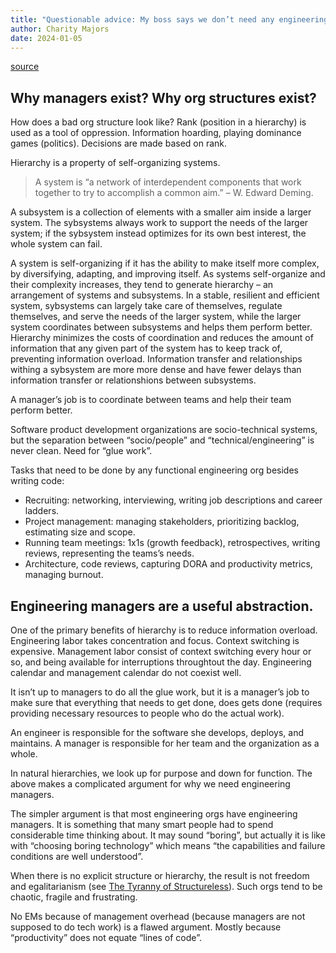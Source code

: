 ```yaml
---
title: "Questionable advice: My boss says we don’t need any engineering managers. Is he right?"
author: Charity Majors
date: 2024-01-05
---
```


[source](https://charity.wtf/2024/01/05/questionable-advice-my-boss-says-we-dont-need-any-engineering-managers-is-he-right/)

## Why managers exist? Why org structures exist? 

How does a bad org structure look like?
Rank (position in a hierarchy) is used as a tool of oppression. Information hoarding, playing dominance games (politics). Decisions are made based on rank.

Hierarchy is a property of self-organizing systems.

> A system is "a network of interdependent components that work together to try to accomplish a common aim." -- W. Edward Deming.

A subsystem is a collection of elements with a smaller aim inside a larger system. The sybsystems always work to support the needs of the larger system; if the sybsystem instead optimizes for its own best interest, the whole system can fail.

A system is self-organizing if it has the ability to make itself more complex, by diversifying, adapting, and improving itself. As systems self-organize and their complexity increases, they tend to generate hierarchy -- an arrangement of systems and subsystems. In a stable, resilient and efficient system, sybsystems can largely take care of themselves, regulate themselves, and serve the needs of the larger system, while the larger system coordinates between subsystems and helps
them perform better. Hierarchy minimizes the costs of coordination and reduces the amount of information that any given part of the system has to keep track of, preventing information overload. Information transfer and relationships withing a sybsystem are more more dense and have fewer delays than information transfer or relationshions between subsystems.

A manager's job is to coordinate between teams and help their team perform better.

Software product development organizations are socio-technical systems, but the separation between "socio/people" and "technical/engineering" is never clean. Need for "glue work".

Tasks that need to be done by any functional engineering org besides writing code:

- Recruiting: networking, interviewing, writing job descriptions and career ladders.
- Project management: managing stakeholders, prioritizing backlog, estimating size and scope.
- Running team meetings: 1x1s (growth feedback), retrospectives, writing reviews, representing the teams's needs.
- Architecture, code reviews, capturing DORA and productivity metrics, managing burnout.


## Engineering managers are a useful abstraction.

One of the primary benefits of hierarchy is to reduce information overload.
Engineering labor takes concentration and focus. Context switching is expensive. Management labor consist of context switching every hour or so, and being available for interruptions throughtout the day. Engineering calendar and management calendar do not coexist well.

It isn't up to managers to do all the glue work, but it is a manager's job to make sure that everything that needs to get done, does gets done (requires providing necessary resources to people who do the actual work).

An engineer is responsible for the software she develops, deploys, and maintains.  A manager is responsible for her team and the organization as a whole.

In natural hierarchies, we look up for purpose and down for function. The above makes a complicated argument for why we need engineering managers.

The simpler argument is that most engineering orgs have engineering managers. It is something that many smart people had to spend considerable time thinking about. It may sound "boring", but actually it is like with "choosing boring technology" which means "the capabilities and failure conditions are well understood". 

When there is no explicit structure or hierarchy, the result is not freedom and egalitarianism (see [The Tyranny of Structureless](https://en.wikipedia.org/wiki/The_Tyranny_of_Structurelessness)). Such orgs tend to be chaotic, fragile and frustrating.

No EMs because of management overhead (because managers are not supposed to do tech work) is a flawed argument. Mostly because "productivity" does not equate "lines of code".
